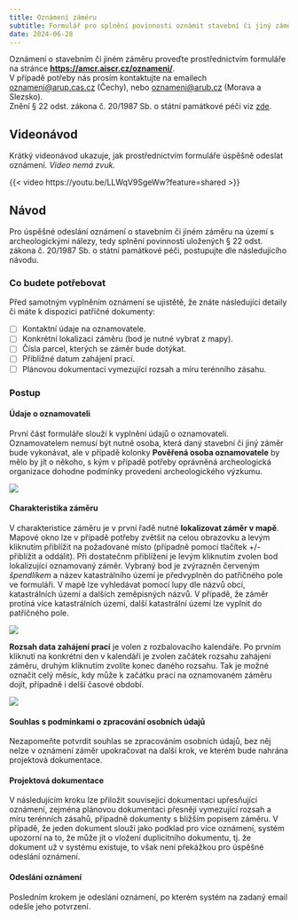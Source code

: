 ```yaml
---
title: Oznámení záměru
subtitle: Formulář pro splnění povinnosti oznámit stavební či jiný záměr prováděný na území s archeologickými nálezy dle § 22 odst. zákona č. 20/1987 Sb. o státní památkové péči
date: 2024-06-28
---
```


::: {.callout-note}

Oznámení o stavebním či jiném záměru proveďte prostřednictvím formuláře na stránce [**https://amcr.aiscr.cz/oznameni/**](https://amcr.aiscr.cz/oznameni/){.external}.  
V případě potřeby nás prosím kontaktujte na emailech [oznameni@arup.cas.cz](mailto:oznameni@arup.cas.cz) (Čechy), nebo [oznameni@arub.cz](mailto:oznameni@arub.cz) (Morava a Slezsko).  
Znění § 22 odst. zákona č. 20/1987 Sb. o státní památkové péči viz [zde](https://www.zakonyprolidi.cz/cs/1987-20#cast3){.external}.

:::


## Videonávod 

Krátký videonávod ukazuje, jak prostřednictvím formuláře úspěšně odeslat oznámení. 
*Video nemá zvuk.*

{{< video https://youtu.be/LLWqV9SgeWw?feature=shared >}}

<!-- ::: {.column-page-right}
{{< video https://youtu.be/LLWqV9SgeWw?feature=shared >}}
::: -->


## Návod 

Pro úspěšné odeslání oznámení o stavebním či jiném záměru na území s archeologickými nálezy, tedy splnění povinností uložených § 22 odst. zákona č. 20/1987 Sb. o státní památkové péči, postupujte dle následujícího návodu.

### Co budete potřebovat

Před samotným vyplněním oznámení se ujistětě, že znáte následující detaily či máte k dispozici patřičné dokumenty:

- [ ] Kontaktní údaje na oznamovatele.
- [ ] Konkrétní lokalizaci záměru (bod je nutné vybrat z mapy).
- [ ] Čísla parcel, kterých se záměr bude dotýkat.
- [ ] Přibližné datum zahájení prací.
- [ ] Plánovou dokumentaci vymezující rozsah a míru terénního zásahu.

### Postup

#### Údaje o oznamovateli

První část formuláře slouží k vyplnění údajů o oznamovateli. 
Oznamovatelem nemusí být nutně osoba, která daný stavební či jiný záměr bude vykonávat, ale v případě kolonky **Pověřená osoba oznamovatele** by mělo by jít o někoho, s kým v případě potřeby oprávněná archeologická organizace dohodne podmínky provedení archeologického výzkumu.

![](figs/ozn-oznamovatel.png)

#### Charakteristika záměru

V charakteristice záměru je v první řadě nutné **lokalizovat záměr v mapě**.
Mapové okno lze v případě potřeby zvětšit na celou obrazovku a levým kliknutím přiblížit na požadované místo (případně pomocí tlačítek +/- přiblížit a oddálit).
Při dostatečnm přiblížení je levým kliknutím zvolen bod lokalizující oznamovaný záměr.
Vybraný bod je zvýrazněn červeným *špendlíkem* a název katastrálního území je předvyplněn do patřičného pole ve formuláři.
V mapě lze vyhledávat pomocí lupy dle názvů obcí, katastrálních území a dalších zeměpisných názvů.
V případě, že záměr protíná více katastrálních území, další katastrální území lze vyplnit do patřičného pole.

![](figs/ozn-zamer.png)

**Rozsah data zahájení prací** je volen z rozbalovacího kalendáře. 
Po prvním kliknutí na konkrétní den v kalendáři je zvolen začátek rozsahu zahájení záměru, druhým kliknutím zvolíte konec daného rozsahu.
Tak je možné označit celý měsíc, kdy může k začátku prací na oznamovaném záměru dojít, případně i delší časové období.

![](figs/ozn-zahajeni.png)

#### Souhlas s podmínkami o zpracování osobních údajů

Nezapomeňte potvrdit souhlas se zpracováním osobních údajů, bez něj nelze v oznámení záměr upokračovat na další krok, ve kterém bude nahrána projektová dokumentace. 

#### Projektová dokumentace 

V následujícím kroku lze přiložit související dokumentaci upřesňující oznámení, zejména plánovou dokumentaci přesněji vymezující rozsah a míru terénních zásahů, případně dokumenty s bližším popisem záměru.
V případě, že jeden dokument slouží jako podklad pro více oznámení, systém upozorní na to, že může jít o vložení duplicitního dokumentu, tj. že dokument už v systému existuje, to však není překážkou pro úspěšné odeslání oznámení.

#### Odeslání oznámení 

Posledním krokem je odeslání oznámení, po kterém systém na zadaný email odešle jeho potvrzení.

